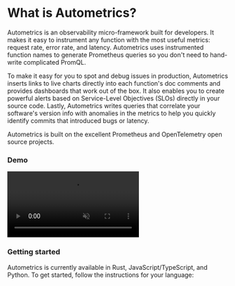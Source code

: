 
# What is Autometrics?

Autometrics is an observability micro-framework built for developers. It makes it easy to instrument any function with the most useful metrics: request rate, error rate, and latency. Autometrics uses instrumented function names to generate Prometheus queries so you don't need to hand-write complicated PromQL.

To make it easy for you to spot and debug issues in production, Autometrics inserts links to live charts directly into each function's doc comments and provides dashboards that work out of the box. It also enables you to create powerful alerts based on Service-Level Objectives (SLOs) directly in your source code. Lastly, Autometrics writes queries that correlate your software's version info with anomalies in the metrics to help you quickly identify commits that introduced bugs or latency.

Autometrics is built on the excellent Prometheus and OpenTelemetry open source projects.

### Demo

<p>
  <video
    controls
    loop
    muted
    src="https://user-images.githubusercontent.com/3262610/220152261-2ad6ab2b-f951-4b51-8d6e-855fb71440a3.mp4"
    alt="Autometrics demo video"
  ></video>
</p>

### Getting started

Autometrics is currently available in Rust, JavaScript/TypeScript, and
Python. To get started, follow the instructions for your language:

<Cards num={4}>
  <Card arrow title="Rust" href="/rust/quickstart" />
  <Card arrow title="TypeScript" href="/typescript/quickstart" />
  <Card arrow title="Go" href="/go/quickstart" />
  <Card arrow title="Python" href="/python/quickstart" />
</Cards>
